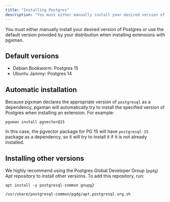 ```yaml
---
title: "Installing Postgres"
description: "You must either manually install your desired version of Postgres or use the default version provided by your distribution when installing extensions with pgxman."
---
```


You must either manually install your desired version of Postgres or use the
default version provided by your distribution when installing extensions with
pgxman.

## Default versions

* Debian Bookworm: Postgres 15
* Ubuntu Jammy: Postgres 14

## Automatic installation

Because pgxman declares the appropriate version of `postgresql` as a dependency,
pgxman will automatically try to install the specified version of Postgres when
installing an extension. For example:

```console
pgxman install pgvector@15
```

In this case, the pgvector package for PG 15 will have `postgresql-15` package
as a dependency, so it will try to install it if it is not already installed.

## Installing other versions

We highly recommend using the Postgres Global Developer Group (`pgdg`)
Apt repository to install other versions. To add this repository, run:

```console
apt install -y postgresql-common gnupg2

/usr/share/postgresql-common/pgdg/apt.postgresql.org.sh
```

